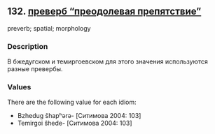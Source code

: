 ## 132. <a href =  'https://agricolamz.github.io/The_Circassian_Isoglosses_Database/132.html'>преверб "преодолевая препятствие"</a>
preverb; spatial; morphology

### Description

В бжедугском и темиргоевском для этого значения используются разные превербы.

### Values
There are the following value for each idiom:

* Bzhedug  ŝhapʰərə- [Ситимова 2004: 103] 
* Temirgoi  ŝhede- [Ситимова 2004: 103] 

